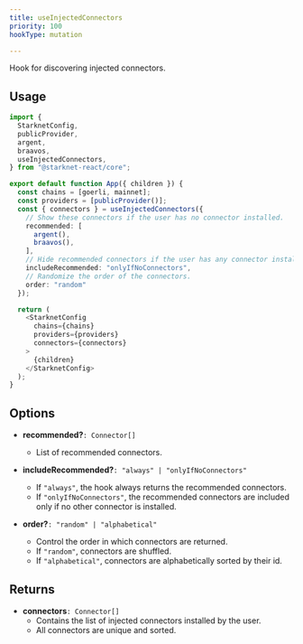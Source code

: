 ```yaml
---
title: useInjectedConnectors
priority: 100
hookType: mutation

---
```


Hook for discovering injected connectors.

## Usage

```ts
import {
  StarknetConfig,
  publicProvider,
  argent,
  braavos,
  useInjectedConnectors,
} from "@starknet-react/core";

export default function App({ children }) {
  const chains = [goerli, mainnet];
  const providers = [publicProvider()];
  const { connectors } = useInjectedConnectors({
    // Show these connectors if the user has no connector installed.
    recommended: [
      argent(),
      braavos(),
    ],
    // Hide recommended connectors if the user has any connector installed.
    includeRecommended: "onlyIfNoConnectors",
    // Randomize the order of the connectors.
    order: "random"
  });

  return (
    <StarknetConfig
      chains={chains}
      providers={providers}
      connectors={connectors}
    >
      {children}
    </StarknetConfig>
  );
}
```

## Options

 * __recommended?__`: Connector[]`
   - List of recommended connectors.

 * __includeRecommended?__`: "always" | "onlyIfNoConnectors"`
   - If `"always"`, the hook always returns the recommended connectors.
   - If `"onlyIfNoConnectors"`, the recommended connectors are included only if
     no other connector is installed.

 * __order?__`: "random" | "alphabetical"`
   - Control the order in which connectors are returned.
   - If `"random"`, connectors are shuffled.
   - If `"alphabetical"`, connectors are alphabetically sorted by their id.

## Returns

 * __connectors__`: Connector[]`
   - Contains the list of injected connectors installed by the user.
   - All connectors are unique and sorted.
